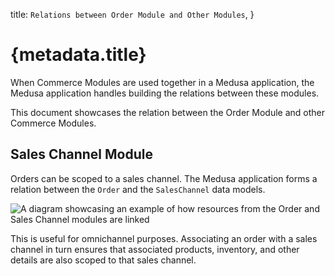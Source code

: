   title: `Relations between Order Module and Other Modules`,
}

# {metadata.title}

When Commerce Modules are used together in a Medusa application, the Medusa application handles building the relations between these modules.

This document showcases the relation between the Order Module and other Commerce Modules.

## Sales Channel Module

Orders can be scoped to a sales channel. The Medusa application forms a relation between the `Order` and the `SalesChannel` data models.

![A diagram showcasing an example of how resources from the Order and Sales Channel modules are linked](https://res.cloudinary.com/dza7lstvk/image/upload/v1712315409/Medusa%20Resources/order-sales-channel_dy72gx.jpg)

This is useful for omnichannel purposes. Associating an order with a sales channel in turn ensures that associated products, inventory, and other details are also scoped to that sales channel.
